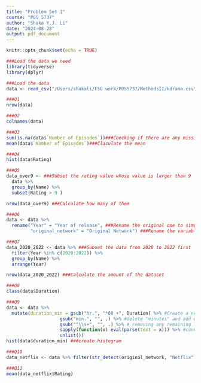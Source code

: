 ```yaml
---
title: "Problem Set 1"
course: "POS 5737"
author: "Shaka Y.J. Li"
date: "2024-08-28"
output: pdf_document
---
```


```r
knitr::opts_chunk$set(echo = TRUE)
```

```r
###Load the data we need
library(tidyverse)
library(dplyr)
```


```r
###Load the data
data <- read_csv("/Users/shakali/FSU work/POS5737/MethodsII/kdrama.csv")
```
```r
###Q1
nrow(data)
```
```r
###Q2
colnames(data)
```
```r
###Q3
sum(is.na(data$`Number of Episodes`))###Checking if there are any missing values
mean(data$`Number of Episodes`)###Claculate the mean
```
```r
###Q4
hist(data$Rating)
```
```r
###Q5
data_over9 <- ###Subset the rating value whose value is larger than 9
  data %>% 
  group_by(Name) %>% 
  subset(Rating > 9 )

nrow(data_over9) ###Calculate how many of them
```
```r
###Q6
data <- data %>% 
  rename("Year" = "Year of release", ###Rename the original one to simply Year
         "original_network" = "Original Network") ###Rename the variable I need
```

```r
###Q7
data_2020_2022 <- data %>% ###Subset the data from 2020 to 2022 first
  filter(Year %in% c(2020:2022)) %>% 
  group_by(Name) %>% 
  arrange(Year)

nrow(data_2020_2022) ###Calculate the amount of the dataset
```
```r
###Q8
class(data$Duration)
```
```r
###Q9
data <- data %>%
  mutate(duration_min = gsub("hr.", "*60 +", Duration) %>% #Create a new column called minutes and multiple 60
                    gsub("min.", "", .) %>% #delete "minutes" and add with previous results
                    gsub("^\\s+", "", .) %>% # removing any remaining leading space in the string      
                    sapply(function(x) eval(parse(text = x))) %>% #converting to numeric
                    unlist())
hist(data$duration_min) ###create histogram
```
```r
###Q10
data_netflix <- data %>% filter(str_detect(original_network, "Netflix"))
```



```r
###Q11
mean(data_netflix$Rating)
```







